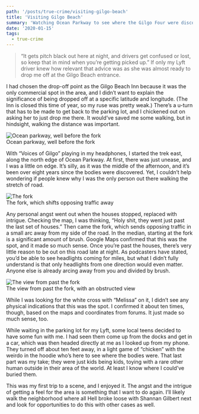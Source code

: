 ```yaml
---
path: '/posts/true-crime/visiting-gilgo-beach'
title: 'Visiting Gilgo Beach'
summary: 'Watching Ocean Parkway to see where the Gilgo Four were discovered'
date: '2020-01-15'
tags:
  - true-crime
---
```





> “It gets pitch black out here at night, and drivers get confused or lost, so keep that in mind when you’re getting picked up.” If only my Lyft driver knew how relevant that advice was as she was almost ready to drop me off at the Gilgo Beach entrance.

I had chosen the drop-off point as the Gilgo Beach Inn because it was the only commercial spot in the area, and I didn’t want to explain the significance of being dropped off at a specific latitude and longitude. (The Inn is closed this time of year, so my ruse was pretty weak.) There’s a u-turn that has to be made to get back to the parking lot, and I chickened out on asking her to just drop me there. It would’ve saved me some walking, but in hindsight, walking the distance was important.

<FullBleed>
  <img alt="Ocean parkway, well before the fork" src={Img01} />
  <figcaption>Ocean parkway, well before the fork</figcaption>
</FullBleed>

With “Voices of Gilgo” playing in my headphones, I started the trek east, along the north edge of Ocean Parkway. At first, there was just unease, and I was a little on edge. It’s silly, as it was the middle of the afternoon, and it’s been over eight years since the bodies were discovered. Yet, I couldn’t help wondering if people knew why I was the only person out there walking the stretch of road.

<FullBleed>
  <img alt="The fork" src={Img02} />
  <figcaption>The fork, which shifts opposing traffic away</figcaption>
</FullBleed>

Any personal angst went out when the houses stopped, replaced with intrigue. Checking the map, I was thinking, “Holy shit, they went just past the last set of houses.” Then came the fork, which sends opposing traffic in a small arc away from my side of the road. In the median, starting at the fork is a significant amount of brush. Google Maps confirmed that this was the spot, and it made so much sense. Once you’re past the houses, there’s very little reason to be out on this road late at night. As podcasters have stated, you’d be able to see headlights coming for miles, but what I didn’t fully understand is that only headlights from one direction would even matter. Anyone else is already arcing away from you and divided by brush.

<FullBleed>
  <img alt="The view from past the fork" src={Img02} />
  <figcaption>The view from past the fork, with an obstructed view</figcaption>
</FullBleed>

While I was looking for the white cross with “Melissa” on it, I didn’t see any physical indications that this was the spot. I confirmed it about ten times, though, based on the maps and coordinates from forums. It just made so much sense, too.

While waiting in the parking lot for my Lyft, some local teens decided to have some fun with me. I had seen them come up from the docks and get in a car, which was then headed directly at me as I looked up from my phone. They turned off about ten feet away, in a light game of “chicken” with the weirdo in the hoodie who’s here to see where the bodies were. That last part was my take; they were just kids being kids, toying with a rare other human outside in their area of the world. At least I know where I could’ve buried them.

This was my first trip to a scene, and I enjoyed it. The angst and the intrigue of getting a feel for the area is something that I want to do again. I’ll likely walk the neighborhood where all Hell broke loose with Shannan Gilbert next and look for opportunities to do this with other cases as well.
